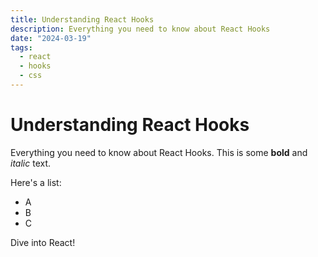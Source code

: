 ```yaml
---
title: Understanding React Hooks
description: Everything you need to know about React Hooks
date: "2024-03-19"
tags:
  - react
  - hooks
  - css
---
```


# Understanding React Hooks

Everything you need to know about React Hooks. This is some **bold** and _italic_ text.

Here's a list:

- A
- B
- C

Dive into React!
